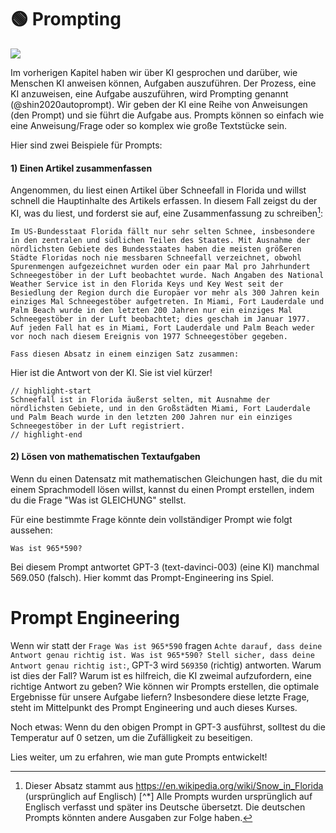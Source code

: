 
# 🟢 Prompting

<div style={{ textAlign: "center" }}>
  <Image
    src={"/docs/assets/basics/prompt.svg"}
    width={1054}
    height={404}
    style={{
      width: "100%",
      height: "300px",
      verticalAlign: "top",
      margin: "auto",
    }}
  />
</div>

Im vorherigen Kapitel haben wir über KI gesprochen und darüber, wie Menschen KI anweisen können, Aufgaben auszuführen. Der Prozess, eine KI anzuweisen, eine Aufgabe auszuführen, wird Prompting genannt (@shin2020autoprompt). Wir geben der KI eine Reihe von Anweisungen (den Prompt) und sie führt die Aufgabe aus. Prompts können so einfach wie eine Anweisung/Frage oder so komplex wie große Textstücke sein.

Hier sind zwei Beispiele für Prompts:

#### 1) Einen Artikel zusammenfassen

Angenommen, du liest einen Artikel über Schneefall in Florida und willst schnell die Hauptinhalte des Artikels erfassen. In diesem Fall zeigst du der KI, was du liest, und forderst sie auf, eine Zusammenfassung zu schreiben[^2]:

```
Im US-Bundesstaat Florida fällt nur sehr selten Schnee, insbesondere in den zentralen und südlichen Teilen des Staates. Mit Ausnahme der nördlichsten Gebiete des Bundesstaates haben die meisten größeren Städte Floridas noch nie messbaren Schneefall verzeichnet, obwohl Spurenmengen aufgezeichnet wurden oder ein paar Mal pro Jahrhundert Schneegestöber in der Luft beobachtet wurde. Nach Angaben des National Weather Service ist in den Florida Keys und Key West seit der Besiedlung der Region durch die Europäer vor mehr als 300 Jahren kein einziges Mal Schneegestöber aufgetreten. In Miami, Fort Lauderdale und Palm Beach wurde in den letzten 200 Jahren nur ein einziges Mal Schneegestöber in der Luft beobachtet; dies geschah im Januar 1977. Auf jeden Fall hat es in Miami, Fort Lauderdale und Palm Beach weder vor noch nach diesem Ereignis von 1977 Schneegestöber gegeben.

Fass diesen Absatz in einem einzigen Satz zusammen:
```

Hier ist die Antwort von der KI. Sie ist viel kürzer!

```text
// highlight-start
Schneefall ist in Florida äußerst selten, mit Ausnahme der nördlichsten Gebiete, und in den Großstädten Miami, Fort Lauderdale und Palm Beach wurde in den letzten 200 Jahren nur ein einziges Schneegestöber in der Luft registriert.
// highlight-end
```

#### 2) Lösen von mathematischen Textaufgaben

Wenn du einen Datensatz mit mathematischen Gleichungen hast, die du mit einem Sprachmodell lösen willst, kannst du einen Prompt erstellen, indem du die Frage "Was ist GLEICHUNG" stellst.

Für eine bestimmte Frage könnte dein vollständiger Prompt wie folgt aussehen:

```
Was ist 965*590?
```

Bei diesem Prompt antwortet GPT-3 (text-davinci-003) (eine KI) manchmal 569.050 (falsch). Hier kommt das Prompt-Engineering ins Spiel.

# Prompt Engineering

Wenn wir statt der `Frage Was ist 965*590` fragen `Achte darauf, dass deine Antwort genau richtig ist. Was ist 965*590? Stell sicher, dass deine Antwort genau richtig ist:`, GPT-3 wird `569350` (richtig) antworten. Warum ist dies der Fall? Warum ist es hilfreich, die KI zweimal aufzufordern, eine richtige Antwort zu geben? Wie können wir Prompts erstellen, die optimale Ergebnisse für unsere Aufgabe liefern? Insbesondere diese letzte Frage, steht im Mittelpunkt des Prompt Engineering und auch dieses Kurses.

<Caution>
  Noch etwas: Wenn du den obigen Prompt in GPT-3 ausführst, solltest du die
  Temperatur auf 0 setzen, um die Zufälligkeit zu beseitigen.
</Caution>

Lies weiter, um zu erfahren, wie man gute Prompts entwickelt!

[^2]:
    Dieser Absatz stammt aus https://en.wikipedia.org/wiki/Snow_in_Florida (ursprünglich auf Englisch)
    [^*] Alle Prompts wurden ursprünglich auf Englisch verfasst und später ins Deutsche übersetzt. Die deutschen Prompts könnten andere Ausgaben zur Folge haben.
